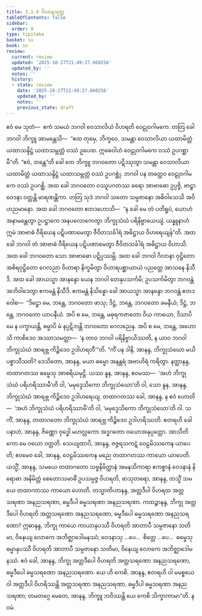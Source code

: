 ```yaml
---
title: 3.1.9 ဂိလာနသုတ္တ
tableOfContents: false
sidebar:
  order: 9
type: tipitaka
basket: su
book: sn
review:
  current: review
  updated: '2025-10-27T21:49:27.660256'
  updated_by: ''
  notes: ''
  history:
  - state: review
    date: '2025-10-27T21:49:27.660256'
    updated_by: ''
    notes: ''
    previous_state: draft
---
```



<ReviewStatus review={frontmatter.review} showDetails={true} />

<HypothesisAnnotation frontmatter={frontmatter} />

<DynamicBreadcrumb />

<Division number="375" book="sn" e="ch" v="18" p="334">

<Paragraph number="790" book="sn">
ဧဝံ မေ သုတံ—  ဧကံ သမယံ ဘဂဝါ ဝေသာလိယံ ဝိဟရတိ ဝေဠုဝဂါမကေ. တတြ ခေါ ဘဂဝါ ဘိက္ခူ အာမန္တေသိ—  “ဧထ တုမှေ, ဘိက္ခဝေ, သမန္တာ ဝေသာလိယာ ယထာမိတ္တံ ယထာသန္ဒိဋ္ဌံ ယထာသမ္ဘတ္တံ ဝဿံ ဥပေထ. ဣဓေဝါဟံ ဝေဠုဝဂါမကေ ဝဿံ ဥပဂစ္ဆာမီ”တိ. “ဧဝံ, ဘန္တေ”တိ ခေါ တေ ဘိက္ခူ ဘဂဝတော ပဋိဿုတွာ သမန္တာ ဝေသာလိယာ ယထာမိတ္တံ ယထာသန္ဒိဋ္ဌံ ယထာသမ္ဘတ္တံ ဝဿံ ဥပဂစ္ဆုံ. ဘဂဝါ ပန တတ္ထေဝ ဝေဠုဝဂါမကေ ဝဿံ ဥပဂစ္ဆိ.
</Paragraph>

<Paragraph number="791" book="sn">
အထ ခေါ ဘဂဝတော ဝဿူပဂတဿ ခရော အာဗာဓော ဥပ္ပဇ္ဇိ, ဗာဠှာ ဝေဒနာ ဝတ္တန္တိ မာရဏန္တိကာ. တတြ သုဒံ ဘဂဝါ သတော သမ္ပဇာနော အဓိဝါသေသိ အဝိဟညမာနော. အထ ခေါ ဘဂဝတော ဧတဒဟောသိ—  “န ခေါ မေ တံ ပတိရူပံ, ယောဟံ အနာမန္တေတွာ ဥပဋ္ဌာကေ အနပလောကေတွာ ဘိက္ခုသံဃံ ပရိနိဗ္ဗာယေယျံ. ယန္နူနာဟံ ဣမံ အာဗာဓံ ဝီရိယေန ပဋိပဏာမေတွာ ဇီဝိတသင်္ခါရံ အဓိဋ္ဌာယ ဝိဟရေယျန်”တိ. အထ ခေါ ဘဂဝါ တံ အာဗာဓံ ဝီရိယေန ပဋိပဏာမေတွာ ဇီဝိတသင်္ခါရံ အဓိဋ္ဌာယ ဝိဟာသိ. အထ ခေါ ဘဂဝတော သော အာဗာဓော ပဋိပ္ပဿမ္ဘိ.
</Paragraph>

<Paragraph number="792" book="sn">
အထ ခေါ ဘဂဝါ ဂိလာနာ ဝုဋ္ဌိတော အစိရဝုဋ္ဌိတော ဂေလညာ ဝိဟာရာ နိက္ခမိတွာ ဝိဟာရပစ္ဆာယာယံ ပညတ္တေ အာသနေ နိသီဒိ. အထ ခေါ အာယသ္မာ အာနန္ဒော ယေန ဘဂဝါ တေနုပသင်္ကမိ; ဥပသင်္ကမိတွာ ဘဂဝန္တံ အဘိဝါဒေတွာ ဧကမန္တံ နိသီဒိ. ဧကမန္တံ နိသိန္နော ခေါ အာယသ္မာ အာနန္ဒော ဘဂဝန္တံ ဧတဒဝေါစ—  “ဒိဋ္ဌော မေ, ဘန္တေ, ဘဂဝတော ဖာသု; ဒိဋ္ဌံ, ဘန္တေ, ဘဂဝတော ခမနီယံ; ဒိဋ္ဌံ, ဘန္တေ, ဘဂဝတော ယာပနီယံ. အပိ စ မေ, ဘန္တေ, မဓုရကဇာတော ဝိယ ကာယော, ဒိသာပိ မေ န ပက္ခာယန္တိ, ဓမ္မာပိ မံ နပ္ပဋိဘန္တိ ဘဂဝတော ဂေလညေန. အပိ စ မေ, ဘန္တေ, အဟောသိ ကာစိဒေဝ အဿာသမတ္တာ—  ‘န တာဝ ဘဂဝါ ပရိနိဗ္ဗာယိဿတိ, န ယာဝ ဘဂဝါ ဘိက္ခုသံဃံ အာရဗ္ဘ ကိဉ္စိဒေဝ ဥဒါဟရတီ’”တိ.
</Paragraph>

<Paragraph number="793" book="sn">
“ကိံ ပန ဒါနိ, အာနန္ဒ, ဘိက္ခုသံဃော မယိ ပစ္စာသီသတိ? ဒေသိတော, အာနန္ဒ, မယာ ဓမ္မော အနန္တရံ အဗာဟိရံ ကရိတွာ. နတ္ထာနန္ဒ, တထာဂတဿ ဓမ္မေသု အာစရိယမုဋ္ဌိ. ယဿ နူန, အာနန္ဒ, ဧဝမဿ—  ‘အဟံ ဘိက္ခုသံဃံ ပရိဟရိဿာမီ’တိ ဝါ, ‘မမုဒ္ဒေသိကော ဘိက္ခုသံဃော’တိ ဝါ, သော နူန, အာနန္ဒ, ဘိက္ခုသံဃံ အာရဗ္ဘ ကိဉ္စိဒေဝ ဥဒါဟရေယျ. တထာဂတဿ ခေါ, အာနန္ဒ, န ဧဝံ ဟောတိ—  ‘အဟံ ဘိက္ခုသံဃံ ပရိဟရိဿာမီ’တိ ဝါ, ‘မမုဒ္ဒေသိကော ဘိက္ခုသံဃော’တိ ဝါ. သ ကိံ, အာနန္ဒ, တထာဂတော ဘိက္ခုသံဃံ အာရဗ္ဘ ကိဉ္စိဒေဝ ဥဒါဟရိဿတိ. ဧတရဟိ ခေါ ပနာဟံ, အာနန္ဒ, ဇိဏ္ဏော ဝုဒ္ဓေါ မဟလ္လကော အဒ္ဓဂတော ဝယောအနုပ္ပတ္တော. အာသီတိကော မေ ဝယော ဝတ္တတိ. သေယျထာပိ, အာနန္ဒ, ဇဇ္ဇရသကဋံ ဝေဠမိဿကေန ယာပေတိ; ဧဝမေဝ ခေါ, အာနန္ဒ, ဝေဠမိဿကေန မညေ တထာဂတဿ ကာယော ယာပေတိ.
</Paragraph>

<Paragraph number="794" book="sn">
ယသ္မိံ, အာနန္ဒ, သမယေ တထာဂတော သဗ္ဗနိမိတ္တာနံ အမနသိကာရာ ဧကစ္စာနံ ဝေဒနာနံ နိရောဓာ အနိမိတ္တံ စေတောသမာဓိံ ဥပသမ္ပဇ္ဇ ဝိဟရတိ, ဖာသုတရော, အာနန္ဒ, တသ္မိံ သမယေ တထာဂတဿ ကာယော ဟောတိ. တသ္မာတိဟာနန္ဒ, အတ္တဒီပါ ဝိဟရထ အတ္တသရဏာ အနညသရဏာ, ဓမ္မဒီပါ ဓမ္မသရဏာ အနညသရဏာ.
</Paragraph>

<Paragraph number="795" book="sn">
ကထဉ္စာနန္ဒ, ဘိက္ခု အတ္တဒီပေါ ဝိဟရတိ အတ္တသရဏော အနညသရဏော, ဓမ္မဒီပေါ ဓမ္မသရဏော အနညသရဏော? ဣဓာနန္ဒ, ဘိက္ခု ကာယေ ကာယာနုပဿီ ဝိဟရတိ အာတာပီ သမ္ပဇာနော သတိမာ, ဝိနေယျ လောကေ အဘိဇ္ဈာဒေါမနဿံ; ဝေဒနာသု …ပေ…  စိတ္တေ …ပေ…  ဓမ္မေသု ဓမ္မာနုပဿီ ဝိဟရတိ အာတာပီ သမ္ပဇာနော သတိမာ, ဝိနေယျ လောကေ အဘိဇ္ဈာဒေါမနဿံ. ဧဝံ ခေါ, အာနန္ဒ, ဘိက္ခု အတ္တဒီပေါ ဝိဟရတိ အတ္တသရဏော အနညသရဏော, ဓမ္မဒီပေါ ဓမ္မသရဏော အနညသရဏော. ယေ ဟိ ကေစိ, အာနန္ဒ, ဧတရဟိ ဝါ မမစ္စယေ ဝါ အတ္တဒီပါ ဝိဟရိဿန္တိ အတ္တသရဏာ အနညသရဏာ, ဓမ္မဒီပါ ဓမ္မသရဏာ အနညသရဏာ; တမတဂ္ဂေ မေတေ, အာနန္ဒ, ဘိက္ခူ ဘဝိဿန္တိ ယေ ကေစိ သိက္ခာကာမာ”တိ.

</Paragraph>
</Division>

<Paragraph number="796" type="center" book="sn">
နဝမံ.
</Paragraph>